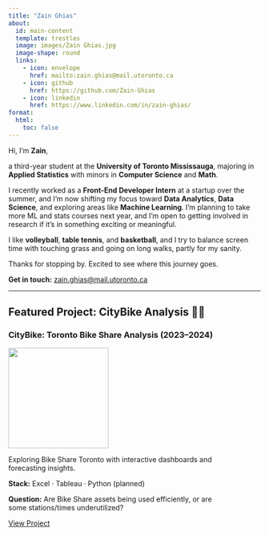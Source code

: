 ```yaml
---
title: "Zain Ghias"
about:
  id: main-content
  template: trestles
  image: images/Zain Ghias.jpg
  image-shape: round
  links:
    - icon: envelope
      href: mailto:zain.ghias@mail.utoronto.ca
    - icon: github
      href: https://github.com/Zain-Ghias
    - icon: linkedin
      href: https://www.linkedin.com/in/zain-ghias/
format:
  html:
    toc: false
---
```


Hi, I'm **Zain**,  

a third-year student at the **University of Toronto Mississauga**, majoring in **Applied Statistics** with minors in **Computer Science** and **Math**.  

I recently worked as a **Front-End Developer Intern** at a startup over the summer, and I'm now shifting my focus toward **Data Analytics**, **Data Science**, and exploring areas like **Machine Learning**. I'm planning to take more ML and stats courses next year, and I'm open to getting involved in research if it's in something exciting or meaningful.  

I like **volleyball**, **table tennis**, and **basketball**, and I try to balance screen time with touching grass and going on long walks, partly for my sanity.  

Thanks for stopping by. Excited to see where this journey goes.

**Get in touch:** [zain.ghias@mail.utoronto.ca](mailto:zain.ghias@mail.utoronto.ca)

---

## Featured Project: CityBike Analysis 🚴‍♂️

::: {.callout-note style="max-width: 430px;"}
### CityBike: Toronto Bike Share Analysis (2023–2024)

![](projects/citybike/images/Bike_Share_Toronto_logo.png){width="200px" .center}

Exploring Bike Share Toronto with interactive dashboards and forecasting insights.

**Stack:** Excel · Tableau · Python (planned)

**Question:** Are Bike Share assets being used efficiently, or are some stations/times underutilized?

[View Project](projects/citybike/index.qmd){.btn .btn-primary .me-2}
:::
